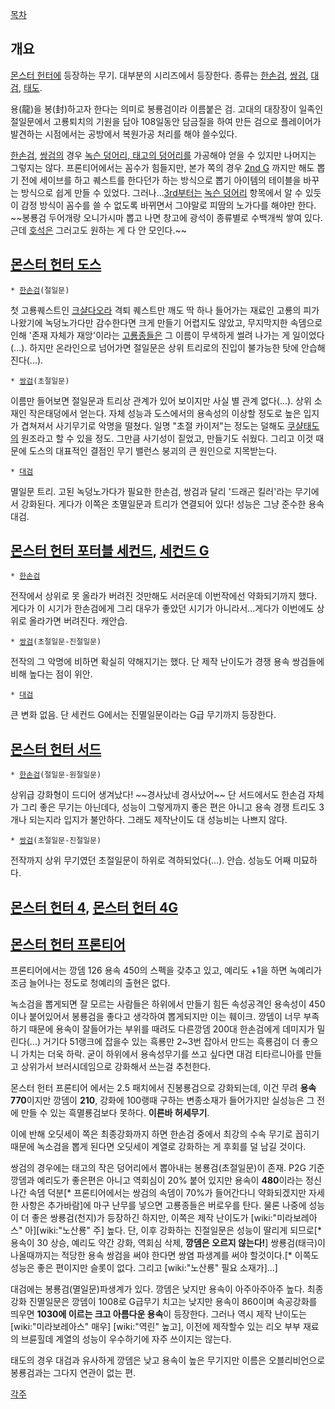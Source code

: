 [[목차]]
== 개요 ==
[[몬스터 헌터]]에 등장하는 무기.
대부분의 시리즈에서 등장한다. 종류는 [[한손검]], [[쌍검]], [[대검]], [[태도]].

용(龍)을 봉(封)하고자 한다는 의미로 봉룡검이라 이름붙은 검. 고대의 대장장이 일족인 절일문에서 고룡퇴치의 기원을 담아 108일동안 담금질을 하여 만든 검으로 플레이어가 발견하는 시점에서는 공방에서 복원가공 처리를 해야 쓸수있다. 

[[한손검]], [[쌍검]]의 경우 [[녹슨 덩어리|녹슨 덩어리, 태고의 덩어리]]를 가공해야 얻을 수 있지만 나머지는 그렇지는 않다. 프론티어에서는 꼼수가 힘들지만, 본가 쪽의 경우 [[몬스터 헌터 포터블 세컨드 G|2nd G]] 까지만 해도 뽑기 전에 세이브를 하고 퀘스트를 한다던가 하는 방식으로 뽑기 아이템의 테이블을 바꾸는 방식으로 쉽게 만들 수 있었다. 그러나...[[몬스터 헌터 포터블 서드|3rd]]부터는 [[녹슨 덩어리]] 항목에서 알 수 있듯이 감정 방식이 꼼수를 쓸 수 없도록 바뀌면서 그야말로 피땀의 노가다를 해야만 한다. ~~봉룡검 두어개랑 오니가시마 뽑고 나면 창고에 광석이 종류별로 수백개씩 쌓여 있다. 근데 [[호석]]은 그러고도 원하는 게 다 안 모인다.~~

== [[몬스터 헌터 도스]] ==

 * [[한손검]](절일문)
첫 고룡퀘스트인 [[크샬다오라]] 격퇴 퀘스트만 깨도 딱 하나 들어가는 재료인 고룡의 피가 나왔기에 녹덩노가다만 감수한다면 크게 만들기 어렵지도 않았고, 무지막지한 속뎀으로 인해 '존재 자체가 재앙'이라는 [[고룡종]]들은 그 이름이 무색하게 썰려 나가는 게 일이었다(...). 하지만 온라인으로 넘어가면 절일문은 상위 트리로의 진입이 불가능한 탓에 안습해진다(...).

 * [[쌍검]](초절일문)
이름만 들어보면 절일문과 트리상 관계가 있어 보이지만 사실 별 관계 없다(...). 상위 소재인 작은태덩에서 얻는다. 자체 성능과 도스에서의 용속성의 이상할 정도로 높은 입지가 겹쳐져서 사기무기로 악명을 떨쳤다. 일명 "초절 카이저"는 정도는 덜해도 [[쿠샬태도]]의 원조라고 할 수 있을 정도. 그만큼 사기성이 짙었고, 만들기도 쉬웠다. 그리고 이것 때문에 도스의 대표적인 결점인 무기 밸런스 붕괴의 큰 원인으로 지목받는다.

 * [[대검]]
멸일문 트리. 고된 녹덩노가다가 필요한 한손검, 쌍검과 달리 '드래곤 킬러'라는 무기에서 강화된다. 게다가 이쪽은 초멸일문과 트리가 연결되어 있다! 성능은 그냥 준수한 용속 대검.

== [[몬스터 헌터 포터블 세컨드]], [[몬스터 헌터 포터블 세컨드 G|세컨드 G]] ==

 * [[한손검]]
전작에서 상위로 못 올라가 버려진 것만해도 서러운데 이번작에선 약화되기까지 했다. 게다가 이 시기가 한손검에게 그리 대우가 좋았던 시기가 아니라서...게다가 이번에도 상위로 올라가면 버려진다. 캐안습.

 * [[쌍검]](초절일문-진절일문)
전작의 그 악명에 비하면 확실히 약해지기는 했다. 단 제작 난이도가 경쟁 용속 쌍검들에 비해 높다는 점이 위안.

 * [[대검]]
큰 변화 없음. 단 세컨드 G에서는 진멸일문이라는 G급 무기까지 등장한다.

== [[몬스터 헌터 서드]] ==

 * [[한손검]](절일문-원절일문)
상위급 강화형이 드디어 생겨났다! ~~경사났네 경사났어~~ 단 서드에서도 한손검 자체가 그리 좋은 무기는 아닌데다, 성능이 그렇게까지 좋은 편은 아니고 용속 경쟁 트리도 3개나 되는지라 입지가 불안하다. 그래도 제작난이도 대 성능비는 나쁘지 않다.

 * [[쌍검]](초절일문-진절일문)
전작까지 상위 무기였던 초절일문이 하위로 격하되었다(...). 안습. 성능도 어째 미묘하다.

== [[몬스터 헌터 4]], [[몬스터 헌터 4G]] ==

== [[몬스터 헌터 프론티어]] ==
프론티어에서는 깡뎀 126 용속 450의 스펙을 갖추고 있고, 예리도 +1을 하면 녹예리가 조금 늘어나는 정도로 청예리의 출현은 없다.

녹소검을 뽑게되면 잘 모르는 사람들은 하위에서 만들기 힘든 속성공격인 용속성이 450이나 붙어있어서 봉룡검을 좋다고 생각하여 뽑게되지만 이는 훼이크. 깡뎀이 너무 부족하기 때문에 용속이 잘들어가는 부위를 때려도 다른깡뎀 200대 한손검에게 데미지가 밀린다(…) 거기다 51랭크에 잡을수 있는 흑룡만 2~3번 잡아서 만드는 흑룡검이 더 좋으니 가치는 더욱 하락. 굳이 하위에서 용속성무기를 쓰고 싶다면 대검 티타르니아를 만들고 상위가서 브러시데임으로 강화해서 쓰는걸 추천한다. 

몬스터 헌터 프론티어 에서는 2.5 패치에서 진봉룡검으로 강화되는데, 이건 무려 '''용속 770'''이지만 깡뎀이 '''210''', 강화에 100랭때 구하는 변종소재가 들어가지만 실성능은 그 전에 만들 수 있는 흑멸룡검보다 못하다. '''이른바 허세무기'''.
 
이에 반해 오딧세이 쪽은 최종강화까지 하면 한손검 중에서 최강의 수속 무기로 꼽히기 때문에 녹소검을 뽑게 된다면 오딧세이 계열로 강화하는 게 후회를 덜 남길 것이다.

쌍검의 경우에는 태고의 작은 덩어리에서 뽑아내는 봉룡검(초절일문)이 존재. P2G 기준 깡뎀과 예리도가 좋은편은 아니고 역회심이 20% 붙어 있지만 용속이 '''480'''이라는 정신나간 속뎀 덕분[* 프론티어에서는 쌍검의 속뎀이 70%가 들어간다니 약화되겠지만 자세한 사항은 추가바람]에 마구 난무를 넣으면 고룡종들은 버로우를 탄다. 물론 나중에 성능이 더 좋은 쌍룡검(천지)가 등장하긴 하지만, 이쪽은 제작 난이도가 [wiki:"미라보레아스" 아][wiki:"노산룡" 주] 높다. 단, 이후 강화하는 진절일문은 성능이 딸리게 되므로[* 용속이 30 상승, 예리도 약간 강화, 역회심 삭제, '''깡뎀은 오르지 않는다!'''] 쌍룡검(태극)이 나올때까지는 적당한 용속 쌍검을 써야 한다면 쌍염 파생계를 써야 할것이다.[* 이쪽도 성능은 좋은 편이지만 슬롯이 없다. 그리고 [wiki:"노산룡" 필요 소재가]…]

대검에는 봉룡검(멸일문)파생계가 있다. 깡뎀은 낮지만 용속이 아주아주아주 높다. 최종강화 진멸일문은 깡뎀이 1008로 G급무기 치고는 낮지만 용속이 860이며 속공강화를 띄우면 '''1030에 이르는 크고 아름다운 용속'''이 등장한다. 그러나 역시 제작 난이도는 [wiki:"미라보레아스" 매우] [wiki:"역린" 높고], 이전에 제작할수 있는 리오 부부 재료의 브륜힐데 계열의 성능이 우수하기에 자주 쓰이지는 않는다.

태도의 경우 대검과 유사하게 깡뎀은 낮고 용속이 높은 무기지만 이름은 오블리비언으로 봉룡검과는 그다지 연관이 없는 편. 

[[각주]]
